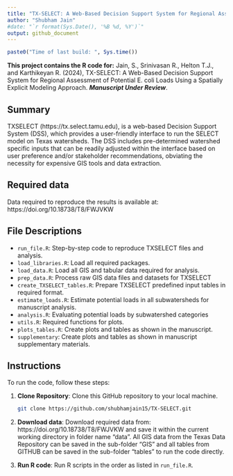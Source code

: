 ---
title: "TX-SELECT: A Web-Based Decision Support System for Regional Assessment of Potential E. coli Loads Using a Spatially Explicit Modeling Approach"
author: "Shubham Jain"
#date: "`r format(Sys.Date(), '%B %d, %Y')`"
output: github_document
---

```{r builddate, echo=FALSE}
paste0("Time of last build: ", Sys.time())
```

**This project contains the R code for:** Jain, S., Srinivasan R., Helton T.J., and Karthikeyan R. (2024), TX-SELECT: A Web-Based Decision Support System for Regional Assessment of Potential E. coli Loads Using a Spatially Explicit Modeling Approach. ***Manuscript Under Review***.

## Summary
TXSELECT (https://tx.select.tamu.edu), is a web-based Decision Support System (DSS), which provides a user-friendly interface to run the SELECT model on Texas watersheds. The DSS includes pre-determined watershed specific inputs that can be readily adjusted within the interface based on user preference and/or stakeholder recommendations, obviating the necessity for expensive GIS tools and data extraction.

## Required data
Data required to reproduce the results is available at: https://doi.org/10.18738/T8/FWJVKW  

## File Descriptions

- `run_file.R`: Step-by-step code to reproduce TXSELECT files and analysis. 
- `load_libraries.R`: Load all required packages.
- `load_data.R`: Load all GIS and tabular data required for analysis.
- `prep_data.R`: Process raw GIS data files and datasets for TXSELECT
- `create_TXSELECT_tables.R`: Prepare TXSELECT predefined input tables in required format. 
- `estimate_loads.R`: Estimate potential loads in all subwatersheds for manuscript analysis. 
- `analysis.R`: Evaluating potential loads by subwatershed categories
- `utils.R`: Required functions for plots.
- `plots_tables.R`: Create plots and tables as shown in the manuscript.
- `supplementary`: Create plots and tables as shown in manuscript supplementary materials.

## Instructions

To run the code, follow these steps:

1. **Clone Repository**: Clone this GitHub repository to your local machine.

   ```bash
   git clone https://github.com/shubhamjain15/TX-SELECT.git
   ```

2. **Download data**: Download required data from: https://doi.org/10.18738/T8/FWJVKW and save it within the current working directory in folder name "data". All GIS data from the Texas Data Repository can be saved in the sub-folder "GIS" and all tables from GITHUB can be saved in the sub-folder "tables" to run the code directly.      
   
3. **Run R code**: Run R scripts in the order as listed in `run_file.R`.
